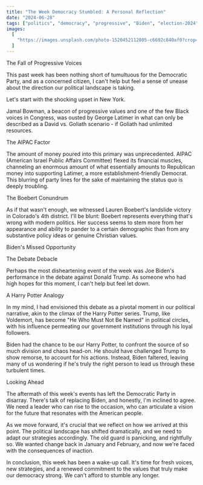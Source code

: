 ```yaml
---
title: "The Week Democracy Stumbled: A Personal Reflection"
date: "2024-06-28"
tags: ["politics", "democracy", "progressive", "Biden", "election-2024"]
images:
  [
    "https://images.unsplash.com/photo-1520452112805-c6692c840af0?crop=entropy&cs=tinysrgb&fit=max&fm=jpg&ixid=M3wxMTc3M3wwfDF8c2VhcmNofDE3fHx2b3RlfGVufDB8fHx8fDE3MTU5MzM0Nnww&ixlib=rb-4.0.3&q=80&w=2000",
  ]
---
```

The Fall of Progressive Voices

This past week has been nothing short of tumultuous for the Democratic Party, and as a concerned citizen, I can't help but feel a sense of unease about the direction our political landscape is taking.

Let's start with the shocking upset in New York. 

Jamal Bowman, a beacon of progressive values and one of the few Black voices in Congress, was ousted by George Latimer in what can only be described as a David vs. Goliath scenario - if Goliath had unlimited resources.

The AIPAC Factor

The amount of money poured into this primary was unprecedented. AIPAC (American Israel Public Affairs Committee) flexed its financial muscles, channeling an enormous amount of what essentially amounts to Republican money into supporting Latimer, a more establishment-friendly Democrat. This blurring of party lines for the sake of maintaining the status quo is deeply troubling.

The Boebert Conundrum

As if that wasn't enough, we witnessed Lauren Boebert's landslide victory in Colorado's 4th district. I'll be blunt: Boebert represents everything that's wrong with modern politics. Her success seems to stem more from her appearance and ability to pander to a certain demographic than from any substantive policy ideas or genuine Christian values.

Biden's Missed Opportunity

The Debate Debacle

Perhaps the most disheartening event of the week was Joe Biden's performance in the debate against Donald Trump. As someone who had high hopes for this moment, I can't help but feel let down.

A Harry Potter Analogy

In my mind, I had envisioned this debate as a pivotal moment in our political narrative, akin to the climax of the Harry Potter series. Trump, like Voldemort, has become "He Who Must Not Be Named" in political circles, with his influence permeating our government institutions through his loyal followers.

Biden had the chance to be our Harry Potter, to confront the source of so much division and chaos head-on. He should have challenged Trump to show remorse, to account for his actions. Instead, Biden faltered, leaving many of us wondering if he's truly the right person to lead us through these turbulent times.

Looking Ahead

The aftermath of this week's events has left the Democratic Party in disarray. There's talk of replacing Biden, and honestly, I'm inclined to agree. We need a leader who can rise to the occasion, who can articulate a vision for the future that resonates with the American people.

As we move forward, it's crucial that we reflect on how we arrived at this point. The political landscape has shifted dramatically, and we need to adapt our strategies accordingly. The old guard is panicking, and rightfully so. We wanted change back in January and February, and now we're faced with the consequences of inaction.

In conclusion, this week has been a wake-up call. It's time for fresh voices, new strategies, and a renewed commitment to the values that truly make our democracy strong. We can't afford to stumble any longer.